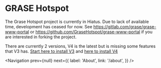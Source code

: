 # GRASE Hotspot

The Grase Hotspot project is currently in Hiatus. Due to lack of available time, development has ceased for now. See <https://gitlab.com/grase/grase-www-portal> or <https://github.com/GraseHotspot/grase-www-portal> if you are interested in forking the project.

There are currently 2 versions, V4 is the latest but is missing some features that V3 has. [Start here to install V3](/documentation/installation) and [here to install V4](/documentation/v4-nightly-builds)


<Navigation
  prev={null}
  next={{
    label: 'About',
    link: '/about',
  }}
/>